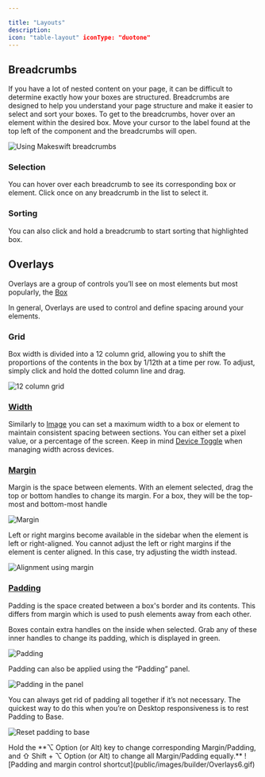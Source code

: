 ```yaml
---

title: "Layouts"
description: 
icon: "table-layout" iconType: "duotone"
---
```


## Breadcrumbs <Icon icon="chevrons-right" iconType="duotone" />

If you have a lot of nested content on your page, it can be difficult to determine exactly how your boxes are structured. Breadcrumbs are designed to help you understand your page structure and make it easier to select and sort your boxes. To get to the breadcrumbs, hover over an element within the desired box. Move your cursor to the label found at the top left of the component and the breadcrumbs will open.

![Using Makeswift breadcrumbs](public/images/builder/Breadcrumbs.gif)

### Selection

You can hover over each breadcrumb to see its corresponding box or element. Click once on any breadcrumb in the list to select it.

### Sorting

You can also click and hold a breadcrumb to start sorting that highlighted box.

## Overlays <Icon icon="border-center-h" iconType="solid" />

Overlays are a group of controls you’ll see on most elements but most popularly, the [Box](product/toolbar/box.mdx)

In general, Overlays are used to control and define spacing around your elements.

### Grid

Box width is divided into a 12 column grid, allowing you to shift the proportions of the contents in the box by 1/12th at a time per row. To adjust, simply click and hold the dotted column line and drag.

![12 column grid](public/images/builder/Overlays.gif)

### [Width](product/component/property-controls/width.mdx)

Similarly to [Image](product/toolbar/image.mdx) you can set a maximum width to a box or element to maintain consistent spacing between sections. You can either set a pixel value, or a percentage of the screen. Keep in mind [Device Toggle](product/canvas/device-toggle.mdx) when managing width across devices.

### [Margin](product/component/property-controls/margin.mdx)

Margin is the space between elements. With an element selected, drag the top or bottom handles to change its margin. For a box, they will be the top-most and bottom-most handle

![Margin](public/images/builder/Overlays1.gif)

Left or right margins become available in the sidebar when the element is left or right-aligned. You cannot adjust the left or right margins if the element is center aligned. In this case, try adjusting the width instead.

![Alignment using margin](public/images/builder/Overlays2.gif)

### [Padding](product/component/property-controls/padding.mdx)

Padding is the space created between a box's border and its contents. This differs from margin which is used to push elements away from each other.

Boxes contain extra handles on the inside when selected. Grab any of these inner handles to change its padding, which is displayed in green.

![Padding](public/images/builder/Overlays3.gif)

Padding can also be applied using the “Padding” panel.

![Padding in the panel](public/images/builder/Overlays4.gif)

You can always get rid of padding all together if it’s not necessary. The quickest way to do this when you’re on Desktop responsiveness is to rest Padding to Base.

![Reset padding to base](public/images/builder/Overlays5.gif)

<Note>
Hold the **⌥ Option (or Alt) key to change corresponding Margin/Padding, and ⇧ Shift  + ⌥ Option (or Alt) to change all Margin/Padding equally.**

</Note>
![Padding and margin control shortcut](public/images/builder/Overlays6.gif)
